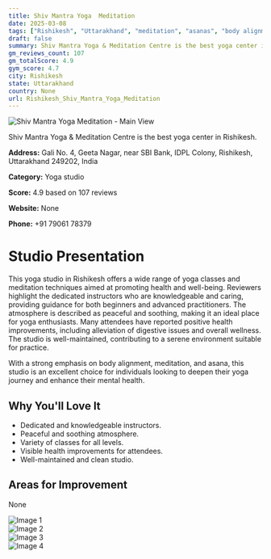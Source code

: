 ```yaml
---
title: Shiv Mantra Yoga  Meditation
date: 2025-03-08
tags: ["Rishikesh", "Uttarakhand", "meditation", "asanas", "body alignment", "peaceful atmosphere", "cleanliness", "Rishikesh"]  
draft: false
summary: Shiv Mantra Yoga & Meditation Centre is the best yoga center in Rishikesh.
gm_reviews_count: 107
gm_totalScore: 4.9
gym_score: 4.7
city: Rishikesh
state: Uttarakhand
country: None
url: Rishikesh_Shiv_Mantra_Yoga_Meditation
---
```


<div className="aspect-[16/9] relative my-8">
  <img 
    src="https://lh5.googleusercontent.com/p/AF1QipO4OgUM_wI7G0o8uGfcq4JFtrVrvCbWMwsP7fvK=w1920-h1080-k-no"
    alt="Shiv Mantra Yoga  Meditation - Main View"
    className="object-cover absolute inset-0 w-full h-full rounded-lg"
  />
</div>

Shiv Mantra Yoga & Meditation Centre is the best yoga center in Rishikesh.

**Address:** Gali No. 4, Geeta Nagar, near SBI Bank, IDPL Colony, Rishikesh, Uttarakhand 249202, India

**Category:** Yoga studio

**Score:** 4.9 based on 107 reviews

**Website:** None

**Phone:** +91 79061 78379

# Studio Presentation

This yoga studio in Rishikesh offers a wide range of yoga classes and meditation techniques aimed at promoting health and well-being. Reviewers highlight the dedicated instructors who are knowledgeable and caring, providing guidance for both beginners and advanced practitioners. The atmosphere is described as peaceful and soothing, making it an ideal place for yoga enthusiasts. Many attendees have reported positive health improvements, including alleviation of digestive issues and overall wellness. The studio is well-maintained, contributing to a serene environment suitable for practice.

With a strong emphasis on body alignment, meditation, and asana, this studio is an excellent choice for individuals looking to deepen their yoga journey and enhance their mental health.

## Why You'll Love It

- Dedicated and knowledgeable instructors.
- Peaceful and soothing atmosphere.
- Variety of classes for all levels.
- Visible health improvements for attendees.
- Well-maintained and clean studio.

## Areas for Improvement

None

<div className="grid grid-cols-1 xl:grid-cols-2 gap-4 my-8">
<div className="aspect-[4/3] relative"><img src="https://lh5.googleusercontent.com/p/AF1QipMsn5vUJwBsTUiMYu0hNKQS38wyb__ZwP4GfHwU=w1920-h1080-k-no" alt="Image 1" className="object-cover absolute inset-0 w-full h-full rounded-lg" /></div>
<div className="aspect-[4/3] relative"><img src="https://lh5.googleusercontent.com/p/AF1QipPPT9S098xbe86qo4aF2bl92fFuRyusqLtwqe59=w1920-h1080-k-no" alt="Image 2" className="object-cover absolute inset-0 w-full h-full rounded-lg" /></div>
<div className="aspect-[4/3] relative"><img src="https://lh5.googleusercontent.com/p/AF1QipONhVyUPBkWSzn9lQ-5PIW4b7Yczl4H_NJ1iGJs=w1920-h1080-k-no" alt="Image 3" className="object-cover absolute inset-0 w-full h-full rounded-lg" /></div>
<div className="aspect-[4/3] relative"><img src="https://lh5.googleusercontent.com/p/AF1QipOgl6foa0fErLmpYoiYFVpk_keGYWMq_2XBeqPi=w1920-h1080-k-no" alt="Image 4" className="object-cover absolute inset-0 w-full h-full rounded-lg" /></div>
</div>